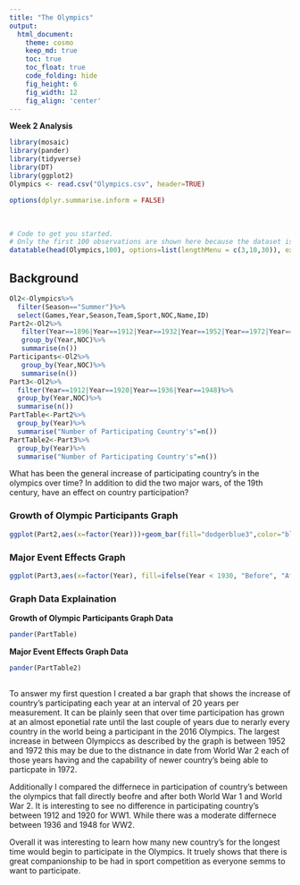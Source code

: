 ```yaml
---
title: "The Olympics"
output: 
  html_document:
    theme: cosmo
    keep_md: true
    toc: true
    toc_float: true
    code_folding: hide
    fig_height: 6
    fig_width: 12
    fig_align: 'center'
---
```


**Week 2 Analysis**

```r
library(mosaic)
library(pander)
library(tidyverse)
library(DT)
library(ggplot2)
Olympics <- read.csv("Olympics.csv", header=TRUE)

options(dplyr.summarise.inform = FALSE)
```

<br />

```r
# Code to get you started. 
# Only the first 100 observations are shown here because the dataset is really too big to show all of it in a markdown file.
datatable(head(Olympics,100), options=list(lengthMenu = c(3,10,30)), extensions="Responsive")
```

## Background {.tabset .tabset-fade .tabset-pills}

```r
Ol2<-Olympics%>%
  filter(Season=="Summer")%>%
  select(Games,Year,Season,Team,Sport,NOC,Name,ID)
Part2<-Ol2%>%
   filter(Year==1896|Year==1912|Year==1932|Year==1952|Year==1972|Year==1992|Year==2012|Year==2016)%>%
   group_by(Year,NOC)%>%
   summarise(n())
Participants<-Ol2%>%
   group_by(Year,NOC)%>%
   summarise(n())
Part3<-Ol2%>%
  filter(Year==1912|Year==1920|Year==1936|Year==1948)%>%
  group_by(Year,NOC)%>%
  summarise(n())
PartTable<-Part2%>%
  group_by(Year)%>%
  summarise("Number of Participating Country's"=n())
PartTable2<-Part3%>%
  group_by(Year)%>%
  summarise("Number of Participating Country's"=n())
```


What has been the general increase of participating country's in the olympics over time? In addition to did the two major wars, of the 19th century, have an effect on country participation?

### Growth of Olympic Participants Graph

```r
ggplot(Part2,aes(x=factor(Year)))+geom_bar(fill="dodgerblue3",color="black",)+labs(x="Year Olympics was Held",y="Number of Participating Contry's",title="Reach of Olympics to New Country's")
```

### Major Event Effects Graph

```r
ggplot(Part3,aes(x=factor(Year), fill=ifelse(Year < 1930, "Before", "After")))+geom_bar(color="black")+labs(x="Year of The Two Closest Olympics to Individual War",y="Number of Participating Country's",title="Effect of WW1 and WW2 on Country Participation in Olympics")+ scale_fill_manual(values=c("#d4ef26", "#c242d1", "#d4ef26"),name="War Period",labels=c("WW2", "WW1"))
```


### Graph Data Explaination

**Growth of Olympic Participants Graph Data**
```r
pander(PartTable)
```

**Major Event Effects Graph Data**
```r
pander(PartTable2)

```



##
To answer my first question I created a bar graph that shows the increase of country's participating each year at an interval of 20 years per measurement. It can be plainly seen that over time participation has grown at an almost eponetial rate until the last couple of years due to nerarly every country in the world being a participant in the 2016 Olympics. The largest increase in between Olympiccs as described by the graph is between 1952 and 1972 this may be due to the distnance in date from World War 2 each of those years having and the capability of newer country's being able to particpate in 1972.

Additionally I compared the differnece in participation of country's between the olympics that fall directly beofre and after both World War 1 and World War 2. It is interesting to see no difference in participating country's between 1912 and 1920 for WW1. While there was a moderate differnece between 1936 and 1948 for WW2. 

Overall it was interesting to learn how many new country's for the longest time would begin to participate in the Olympics. It truely shows that there is great companionship to be had in sport competition as everyone semms to want to participate.<!-- or comment it out -->















[^1]: Note that Stephanie is a fictional character who is based on real experiences of many faculty and staff here at BYU-Idaho.
